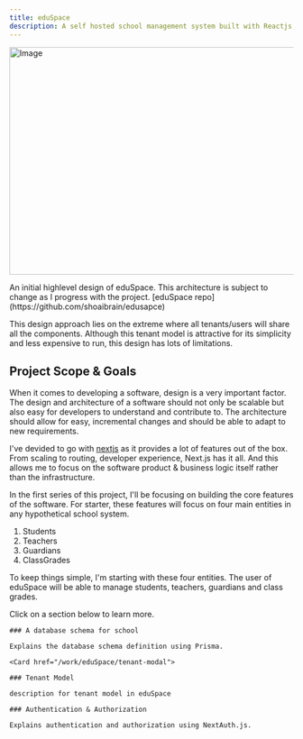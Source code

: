 ```yaml
---
title: eduSpace
description: A self hosted school management system built with Reactjs, TypeScript, RSC, Prisma and MySQL.
---
```


<Image
  src="/images/blog/initial-design.jpeg"
  width="718"
  height="404"
  alt="Image"
/>

<Callout>
  An initial highlevel design of eduSpace. This architecture is subject to
  change as I progress with the project. [eduSpace
  repo](https://github.com/shoaibrain/edusapce)
</Callout>

This design approach lies on the extreme where all tenants/users will share all the
components. Although this tenant model is attractive for its simplicity and less expensive to
run, this design has lots of limitations.

## Project Scope & Goals

When it comes to developing a software, design is a very important factor.
The design and architecture of a software should not only be scalable but also easy for
developers to understand and contribute to. The architecture should allow for easy, incremental
changes and should be able to adapt to new requirements.

I've devided to go with [nextjs](https://nextjs.org/) as it provides a lot of features out of the box.
From scaling to routing, developer experience, Next.js has it all. And this allows me to focus on the
software product & business logic itself rather than the infrastructure.

In the first series of this project, I'll be focusing on building the core features of the software.
For starter, these features will focus on four main entities in any hypothetical school system.

1. Students
2. Teachers
3. Guardians
4. ClassGrades

To keep things simple, I'm starting with these four entities. The user
of eduSpace will be able to manage students, teachers, guardians and class grades.

Click on a section below to learn more.

<div className="grid gap-4 mt-6">
  
  <Card href="/work/eduSpace/database">

    ### A database schema for school

    Explains the database schema definition using Prisma.

  </Card>

    <Card href="/work/eduSpace/tenant-modal">

    ### Tenant Model

    description for tenant model in eduSpace

  </Card>

  <Card href="/work/eduSpace/auth">

    ### Authentication & Authorization

    Explains authentication and authorization using NextAuth.js.

  </Card>
</div>
